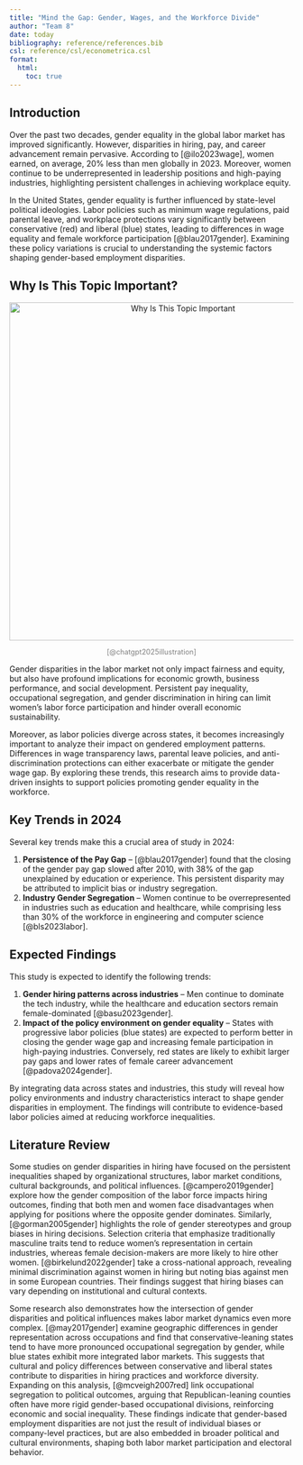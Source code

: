 ```yaml
---
title: "Mind the Gap: Gender, Wages, and the Workforce Divide"
author: "Team 8"
date: today
bibliography: reference/references.bib
csl: reference/csl/econometrica.csl
format: 
  html:
    toc: true
---
```


## Introduction

Over the past two decades, gender equality in the global labor market has improved significantly. However, disparities in hiring, pay, and career advancement remain pervasive. According to [@ilo2023wage], women earned, on average, 20% less than men globally in 2023. Moreover, women continue to be underrepresented in leadership positions and high-paying industries, highlighting persistent challenges in achieving workplace equity.

In the United States, gender equality is further influenced by state-level political ideologies. Labor policies such as minimum wage regulations, paid parental leave, and workplace protections vary significantly between conservative (red) and liberal (blue) states, leading to differences in wage equality and female workforce participation [@blau2017gender]. Examining these policy variations is crucial to understanding the systemic factors shaping gender-based employment disparities.

## Why Is This Topic Important?
<div style="text-align: center;">
  <img src="reference/intro_1.png" alt="Why Is This Topic Important" width="600"/>
  <p style="font-size: 0.9em; color: gray;">[@chatgpt2025illustration]</p>
</div>

Gender disparities in the labor market not only impact fairness and equity, but also have profound implications for economic growth, business performance, and social development. Persistent pay inequality, occupational segregation, and gender discrimination in hiring can limit women's labor force participation and hinder overall economic sustainability.

Moreover, as labor policies diverge across states, it becomes increasingly important to analyze their impact on gendered employment patterns. Differences in wage transparency laws, parental leave policies, and anti-discrimination protections can either exacerbate or mitigate the gender wage gap. By exploring these trends, this research aims to provide data-driven insights to support policies promoting gender equality in the workforce.

## Key Trends in 2024  

Several key trends make this a crucial area of study in 2024:  

1. **Persistence of the Pay Gap** – [@blau2017gender] found that the closing of the gender pay gap slowed after 2010, with 38% of the gap unexplained by education or experience. This persistent disparity may be attributed to implicit bias or industry segregation.  
2. **Industry Gender Segregation** – Women continue to be overrepresented in industries such as education and healthcare, while comprising less than 30% of the workforce in engineering and computer science [@bls2023labor].  

## Expected Findings  

This study is expected to identify the following trends:  

1. **Gender hiring patterns across industries** – Men continue to dominate the tech industry, while the healthcare and education sectors remain female-dominated [@basu2023gender].  
2. **Impact of the policy environment on gender equality** – States with progressive labor policies (blue states) are expected to perform better in closing the gender wage gap and increasing female participation in high-paying industries. Conversely, red states are likely to exhibit larger pay gaps and lower rates of female career advancement [@padova2024gender].  

By integrating data across states and industries, this study will reveal how policy environments and industry characteristics interact to shape gender disparities in employment. The findings will contribute to evidence-based labor policies aimed at reducing workforce inequalities.

## Literature Review  

Some studies on gender disparities in hiring have focused on the persistent inequalities shaped by organizational structures, labor market conditions, cultural backgrounds, and political influences. [@campero2019gender] explore how the gender composition of the labor force impacts hiring outcomes, finding that both men and women face disadvantages when applying for positions where the opposite gender dominates. Similarly, [@gorman2005gender] highlights the role of gender stereotypes and group biases in hiring decisions. Selection criteria that emphasize traditionally masculine traits tend to reduce women’s representation in certain industries, whereas female decision-makers are more likely to hire other women. [@birkelund2022gender] take a cross-national approach, revealing minimal discrimination against women in hiring but noting bias against men in some European countries. Their findings suggest that hiring biases can vary depending on institutional and cultural contexts.  

Some research also demonstrates how the intersection of gender disparities and political influences makes labor market dynamics even more complex. [@may2017gender] examine geographic differences in gender representation across occupations and find that conservative-leaning states tend to have more pronounced occupational segregation by gender, while blue states exhibit more integrated labor markets. This suggests that cultural and policy differences between conservative and liberal states contribute to disparities in hiring practices and workforce diversity. Expanding on this analysis, [@mcveigh2007red] link occupational segregation to political outcomes, arguing that Republican-leaning counties often have more rigid gender-based occupational divisions, reinforcing economic and social inequality. These findings indicate that gender-based employment disparities are not just the result of individual biases or company-level practices, but are also embedded in broader political and cultural environments, shaping both labor market participation and electoral behavior.
